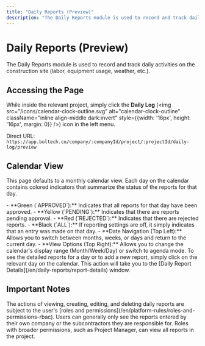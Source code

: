 ```yaml
---
title: "Daily Reports (Preview)"
description: "The Daily Reports module is used to record and track daily activities on the construction site (labor, equipment usage, weather, etc.)."
---
```


# Daily Reports (Preview)

The Daily Reports module is used to record and track daily activities on the construction site (labor, equipment usage, weather, etc.).

## Accessing the Page

While inside the relevant project, simply click the **Daily Log** (<img src="/icons/calendar-clock-outline.svg" alt="calendar-clock-outline" className="inline align-middle dark:invert" style={{width: '16px', height: '16px', margin: 0}} />) icon in the left menu.

Direct URL: `https://app.bultech.co/company/:companyId/project/:projectId/daily-log/preview`

## Calendar View

This page defaults to a monthly calendar view. Each day on the calendar contains colored indicators that summarize the status of the reports for that day.

<AccordionGroup>
  <Accordion title="Status Indicators">
    - **Green (`APPROVED`):** Indicates that all reports for that day have been approved.
    - **Yellow (`PENDING`):** Indicates that there are reports pending approval.
    - **Red (`REJECTED`):** Indicates that there are rejected reports.
    - **Black (`ALL`):** If reporting settings are off, it simply indicates that an entry was made on that day.
  </Accordion>
  <Accordion title="Interface Elements">
    - **Date Navigation (Top Left):** Allows you to switch between months, weeks, or days and return to the current day.
    - **View Options (Top Right):** Allows you to change the calendar's display range (Month/Week/Day) or switch to agenda mode.
  </Accordion>
</AccordionGroup>

<Tip>
  To see the detailed reports for a day or to add a new report, simply click on the relevant day on the calendar. This action will take you to the [Daily Report Details](/en/daily-reports/report-details) window.
</Tip>

## Important Notes

<AccordionGroup>
    <Accordion title="Authorization">
        The actions of viewing, creating, editing, and deleting daily reports are subject to the user's [roles and permissions](/en/platform-rules/roles-and-permissions-rbac).
    </Accordion>
    <Accordion title="Visibility">
        Users can generally only see the reports entered by their own company or the subcontractors they are responsible for. Roles with broader permissions, such as Project Manager, can view all reports in the project.
    </Accordion>
</AccordionGroup>
